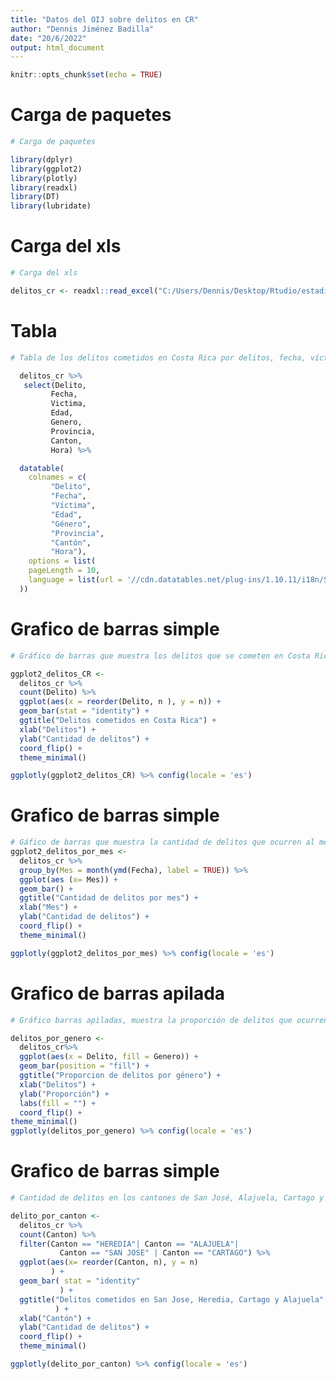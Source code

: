 ---
title: "Datos del OIJ sobre delitos en CR"
author: "Dennis Jiménez Badilla"
date: "20/6/2022"
output: html_document
---

```{r setup, include=FALSE}
knitr::opts_chunk$set(echo = TRUE)
```

# Carga de paquetes
```{r carga de paquetes, message=FALSE}
# Carga de paquetes

library(dplyr)
library(ggplot2)
library(plotly)
library(readxl)
library(DT)
library(lubridate)
```

# Carga del xls 
```{r carga de los datos, message=FALSE}
# Carga del xls 

delitos_cr <- readxl::read_excel("C:/Users/Dennis/Desktop/Rtudio/estadisticaspoliciales2021.xls")

```

# Tabla
```{r Tabla}
# Tabla de los delitos cometidos en Costa Rica por delitos, fecha, víctima, edad, género, provincia, cantón y hora.

  delitos_cr %>%
   select(Delito, 
         Fecha, 
         Victima,
         Edad,
         Genero,
         Provincia,
         Canton,
         Hora) %>%

  datatable(
    colnames = c(
         "Delito", 
         "Fecha", 
         "Víctima",
         "Edad",
         "Género",
         "Provincia",
         "Cantón",
         "Hora"),
    options = list(
    pageLength = 10,
    language = list(url = '//cdn.datatables.net/plug-ins/1.10.11/i18n/Spanish.json')
  ))
```

# Grafico de barras simple
```{r Gráfico de barras, delitos cometidos en CR}
# Gráfico de barras que muestra los delitos que se cometen en Costa Rica.

ggplot2_delitos_CR <- 
  delitos_cr %>%
  count(Delito) %>%
  ggplot(aes(x = reorder(Delito, n ), y = n)) +
  geom_bar(stat = "identity") +
  ggtitle("Delitos cometidos en Costa Rica") +
  xlab("Delitos") +
  ylab("Cantidad de delitos") +
  coord_flip() +
  theme_minimal()

ggplotly(ggplot2_delitos_CR) %>% config(locale = 'es')
```

# Grafico de barras simple
```{r Gráfico de los delitos por mes}
# Gáfico de barras que muestra la cantidad de delitos que ocurren al mes, Enero a Noviembre
ggplot2_delitos_por_mes <-
  delitos_cr %>%
  group_by(Mes = month(ymd(Fecha), label = TRUE)) %>%
  ggplot(aes (x= Mes)) +
  geom_bar() +
  ggtitle("Cantidad de delitos por mes") +
  xlab("Mes") +
  ylab("Cantidad de delitos") +
  coord_flip() +
  theme_minimal()

ggplotly(ggplot2_delitos_por_mes) %>% config(locale = 'es')
```
# Grafico de barras apilada

```{r Gráfico de barras apiladas, proporción de delitos por Género}
# Gráfico barras apiladas, muestra la proporción de delitos que ocurren entre los hombres, mujeres y desconocidos.

delitos_por_genero <-
  delitos_cr%>%
  ggplot(aes(x = Delito, fill = Genero)) +
  geom_bar(position = "fill") +
  ggtitle("Proporcion de delitos por género") +
  xlab("Delitos") +
  ylab("Proporción") +
  labs(fill = "") +
  coord_flip() +
theme_minimal()
ggplotly(delitos_por_genero) %>% config(locale = 'es')
```

# Grafico de barras simple
```{r Gráfico de barra, delitos en algunos cantones }
# Cantidad de delitos en los cantones de San José, Alajuela, Cartago y Heredia.

delito_por_canton <-
  delitos_cr %>%
  count(Canton) %>%
  filter(Canton == "HEREDIA"| Canton == "ALAJUELA"|
           Canton == "SAN JOSE" | Canton == "CARTAGO") %>%
  ggplot(aes(x= reorder(Canton, n), y = n)
         ) +
  geom_bar( stat = "identity"
           ) +
  ggtitle("Delitos cometidos en San Jose, Heredia, Cartago y Alajuela"
          ) +
  xlab("Cantón") +
  ylab("Cantidad de delitos") +
  coord_flip() +
  theme_minimal()

ggplotly(delito_por_canton) %>% config(locale = 'es')
```